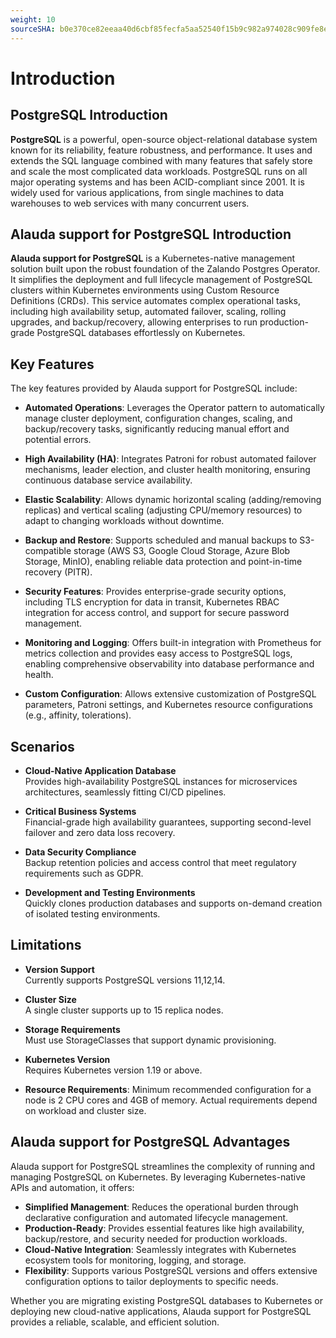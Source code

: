 ```yaml
---
weight: 10
sourceSHA: b0e370ce82eeaa40d6cbf85fecfa5aa52540f15b9c982a974028c909fe8ed6ab
---
```


# Introduction

## PostgreSQL Introduction

**PostgreSQL** is a powerful, open-source object-relational database system known for its reliability, feature robustness, and performance. It uses and extends the SQL language combined with many features that safely store and scale the most complicated data workloads. PostgreSQL runs on all major operating systems and has been ACID-compliant since 2001. It is widely used for various applications, from single machines to data warehouses to web services with many concurrent users.

## Alauda support for PostgreSQL Introduction

**Alauda support for PostgreSQL** is a Kubernetes-native management solution built upon the robust foundation of the Zalando Postgres Operator. It simplifies the deployment and full lifecycle management of PostgreSQL clusters within Kubernetes environments using Custom Resource Definitions (CRDs). This service automates complex operational tasks, including high availability setup, automated failover, scaling, rolling upgrades, and backup/recovery, allowing enterprises to run production-grade PostgreSQL databases effortlessly on Kubernetes.

## Key Features

The key features provided by Alauda support for PostgreSQL include:

- **Automated Operations**: Leverages the Operator pattern to automatically manage cluster deployment, configuration changes, scaling, and backup/recovery tasks, significantly reducing manual effort and potential errors.

- **High Availability (HA)**: Integrates Patroni for robust automated failover mechanisms, leader election, and cluster health monitoring, ensuring continuous database service availability.

- **Elastic Scalability**: Allows dynamic horizontal scaling (adding/removing replicas) and vertical scaling (adjusting CPU/memory resources) to adapt to changing workloads without downtime.

- **Backup and Restore**: Supports scheduled and manual backups to S3-compatible storage (AWS S3, Google Cloud Storage, Azure Blob Storage, MinIO), enabling reliable data protection and point-in-time recovery (PITR).

- **Security Features**: Provides enterprise-grade security options, including TLS encryption for data in transit, Kubernetes RBAC integration for access control, and support for secure password management.

- **Monitoring and Logging**: Offers built-in integration with Prometheus for metrics collection and provides easy access to PostgreSQL logs, enabling comprehensive observability into database performance and health.

- **Custom Configuration**: Allows extensive customization of PostgreSQL parameters, Patroni settings, and Kubernetes resource configurations (e.g., affinity, tolerations).

## Scenarios

- **Cloud-Native Application Database**\
  Provides high-availability PostgreSQL instances for microservices architectures, seamlessly fitting CI/CD pipelines.

- **Critical Business Systems**\
  Financial-grade high availability guarantees, supporting second-level failover and zero data loss recovery.

- **Data Security Compliance**\
  Backup retention policies and access control that meet regulatory requirements such as GDPR.

- **Development and Testing Environments**\
  Quickly clones production databases and supports on-demand creation of isolated testing environments.

## Limitations

- **Version Support**\
  Currently supports PostgreSQL versions 11,12,14.

- **Cluster Size**\
  A single cluster supports up to 15 replica nodes.

- **Storage Requirements**\
  Must use StorageClasses that support dynamic provisioning.

- **Kubernetes Version**\
  Requires Kubernetes version 1.19 or above.

- **Resource Requirements**: Minimum recommended configuration for a node is 2 CPU cores and 4GB of memory. Actual requirements depend on workload and cluster size.

## Alauda support for PostgreSQL Advantages

Alauda support for PostgreSQL streamlines the complexity of running and managing PostgreSQL on Kubernetes. By leveraging Kubernetes-native APIs and automation, it offers:

- **Simplified Management**: Reduces the operational burden through declarative configuration and automated lifecycle management.
- **Production-Ready**: Provides essential features like high availability, backup/restore, and security needed for production workloads.
- **Cloud-Native Integration**: Seamlessly integrates with Kubernetes ecosystem tools for monitoring, logging, and storage.
- **Flexibility**: Supports various PostgreSQL versions and offers extensive configuration options to tailor deployments to specific needs.

Whether you are migrating existing PostgreSQL databases to Kubernetes or deploying new cloud-native applications, Alauda support for PostgreSQL provides a reliable, scalable, and efficient solution.

